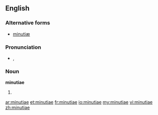==English==
{{wikipedia}}
===Alternative forms===
* [[minutiæ]]

===Pronunciation===
* {{a|UK}} {{IPA|/maɪˈɲuː.ʃiː.aɪ/}}, {{SAMPA|/maI"Ju:.Si.aI/}}

===Noun===
'''minutiae''' {{p}}

# {{plural of|[[minutia#English|minutia]]}}

[[ar:minutiae]]
[[et:minutiae]]
[[fr:minutiae]]
[[io:minutiae]]
[[my:minutiae]]
[[vi:minutiae]]
[[zh:minutiae]]